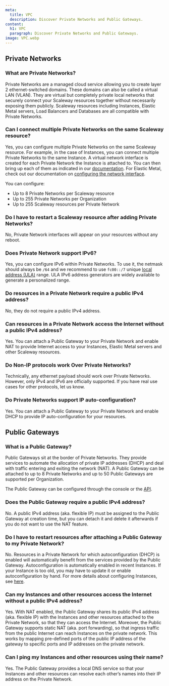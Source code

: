 ```yaml
---
meta:
  title: VPC
  description: Discover Private Networks and Public Gateways.
content:
  h1: VPC
  paragraph: Discover Private Networks and Public Gateways.
image: VPC.webp
---
```


## Private Networks

### What are Private Networks?

Private Networks are a managed cloud service allowing you to create layer 2 ethernet-switched domains. 
These domains can also be called a virtual LAN (VLAN). They are virtual but completely private local networks that securely connect your Scaleway resources together without necessarily exposing them publicly. Scaleway resources including Instances, Elastic Metal servers, Load Balancers and Databases are all compatible with Private Networks.

### Can I connect multiple Private Networks on the same Scaleway resource?

Yes, you can configure multiple Private Networks on the same Scaleway resource. For example, in the case of Instances, you can connect multiple Private Networks to the same Instance. A virtual network interface is created for each Private Network the Instance is attached to. You can then bring up each of them as indicated in our [documentation](/compute/instances/how-to/use-private-networks/#how-to-configure-the-private-network-interface-on-your-instances). For Elastic Metal, check out our documentation on [configuring the network interface](/compute/elastic-metal/how-to/use-private-networks/#how-to-configure-the-network-interface-on-your-elastic-metal-server-for-private-networks).

You can configure:
- Up to 8 Private Networks per Scaleway resource
- Up to 255 Private Networks per Organization
- Up to 255 Scaleway resources per Private Network

### Do I have to restart a Scaleway resource after adding Private Networks?

No, Private Network interfaces will appear on your resources without any reboot.

### Does Private Network support IPv6?

Yes, you can configure IPv6 within Private Networks. To use it, the netmask should always be `/64` and we recommend to use `fc00::/7` unique [local address (ULA)](https://en.wikipedia.org/wiki/Unique_local_address) range. ULA IPv6 address generators are widely available to generate a personalized range.

### Do resources in a Private Network require a public IPv4 address?

No, they do not require a public IPv4 address.

### Can resources in a Private Network access the Internet without a public IPv4 address?

Yes. You can attach a Public Gateway to your Private Network and enable NAT to provide Internet access to your Instances, Elastic Metal servers and other Scaleway resources.

### Do Non-IP protocols work Over Private Networks?

Technically, any ethernet payload should work over Private Networks. However, only IPv4 and IPv6 are officially supported. If you have real use cases for other protocols, let us know.

### Do Private Networks support IP auto-configuration?

Yes. You can attach a Public Gateway to your Private Network and enable DHCP to provide IP auto-configuration for your resources.

## Public Gateways

### What is a Public Gateway?

Public Gateways sit at the border of Private Networks. They provide services to automate the allocation of private IP addresses (DHCP) and deal with traffic entering and exiting the network (NAT).
A Public Gateway can be attached to up to 8 Private Networks and up to 50 Public Gateways are supported per Organization.

The Public Gateway can be configured through the console or the [API](https://developers.scaleway.com/en/products/vpc-gw/api/v1/).

### Does the Public Gateway require a public IPv4 address?

No. A public IPv4 address (aka. flexible IP) must be assigned to the Public Gateway at creation time, but you can detach it and delete it afterwards if you do not want to use the NAT feature.

### Do I have to restart resources after attaching a Public Gateway to my Private Network?

No. Resources in a Private Network for which autoconfiguration (DHCP) is enabled will automatically benefit from the services provided by the Public Gateway. 
Autoconfiguration is automatically enabled in recent Instances. If your Instance is too old, you may have to update it or enable autoconfiguration by hand. For more details about configuring Instances, see [here](/network/vpc/how-to/configure-instances-public-gw/#how-to-carry-out-manual-configuration).

### Can my Instances and other resources access the Internet without a public IPv4 address?

Yes. With NAT enabled, the Public Gateway shares its public IPv4 address (aka. flexible IP) with the Instances and other resources attached to the Private Network, so that they can access the Internet.
Moreover, the Public Gateway supports static NAT (aka. port forwarding), so that ingress traffic from the public Internet can reach Instances on the private network. This works by mapping pre-defined ports of the public IP address of the gateway to specific ports and IP addresses on the private network.

### Can I ping my Instances and other resources using their name?
Yes. The Public Gateway provides a local DNS service so that your Instances and other resources can resolve each other’s names into their IP address on the Private Network.
